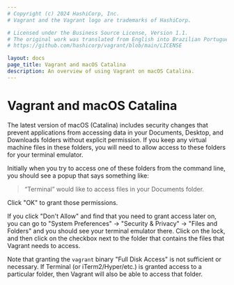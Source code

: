 ```yaml
---
# Copyright (c) 2024 HashiCorp, Inc.
# Vagrant and the Vagrant logo are trademarks of HashiCorp.

# Licensed under the Business Source License, Version 1.1.
# The original work was translated from English into Brazilian Portuguese.
# https://github.com/hashicorp/vagrant/blob/main/LICENSE

layout: docs
page_title: Vagrant and macOS Catalina
description: An overview of using Vagrant on macOS Catalina.
---
```


# Vagrant and macOS Catalina

The latest version of macOS (Catalina) includes security changes that prevent
applications from accessing data in your Documents, Desktop, and Downloads
folders without explicit permission. If you keep any virtual machine files in
these folders, you will need to allow access to these folders for your terminal
emulator.

Initially when you try to access one of these folders from the command line, you
should see a popup that says something like:

> “Terminal” would like to access files in your Documents folder.

Click "OK" to grant those permissions.

If you click "Don't Allow" and find that you need to grant access later on, you
can go to "System Preferences" -> "Security & Privacy" -> "Files and Folders"
and you should see your terminal emulator there. Click on the lock, and then
click on the checkbox next to the folder that contains the files that Vagrant
needs to access.

Note that granting the `vagrant` binary "Full Disk Access" is not sufficient or
necessary. If Terminal (or iTerm2/Hyper/etc.) is granted access to a particular
folder, then Vagrant will also be able to access that folder.
